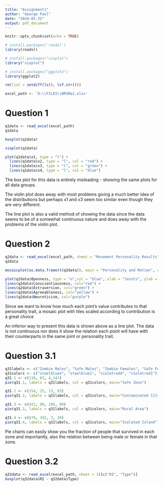 ```yaml
---
title: "Assignment1"
author: "George Paul"
date: "2024-01-22"
output: pdf_document
---
```


```r
knitr::opts_chunk$set(echo = TRUE)
```

```r
# install.packages('readxl')
library(readxl)

# install.packages("vioplot")
library("vioplot")

# install.packages("ggplot2")
library(ggplot2)
```

```r
rm(list = setdiff(ls(), lsf.str()))
```

```r
excel_path <- 'D:\\FILES\\BRSMa1.xlsx'
```

# Question 1

```r
q1data <- read_excel(excel_path)
q1data
```

```r
boxplot(q1data)
```

```r
vioplot(q1data)
```

```r
plot(q1data$x1, type = "l") +
  lines(q1data$x2, type = "l", col = "red") +
  lines(q1data$x3, type = "l", col = "green") +
  lines(q1data$x4, type = "l", col = "blue")

```

The box plot for this data is entirely misleading - showing the same plots for all data groups.

The violin plot does away with most problems giving a much better idea of the distributions but perhaps x1 and x3 seem too similar even though they are very different.

The line plot is also a valid method of showing the data since the data seems to be of a somewhat continuous nature and does away with the problems of the violin plot.

# Question 2

```r
q2data <- read_excel(excel_path, sheet = "Movement Personality Results")
q2data
```

```r
mosaicplot(as.data.frame(t(q2data)), main = "Personality and Motion", color = "plum", las = 2, cex.axis = 0.5)
```

```r
plot(q2data$Openness, type = "o",col = "blue", xlab = "Joints", ylab = "Jointimportance values", main = "Personality and Motion") + 
lines(q2data$Conscientiousness, col="red") + 
lines(q2data$Extraversion, col="green") + 
lines(q2data$Agreeableness, col="yellow") +
lines(q2data$Neuroticism, col="purple")

```

Since we want to know how much each joint's value contributes to that personality trait, a mosaic plot with tiles scaled according to contribution is a great choice

An inferior way to present this data is shown above as a line plot. The data is not continuous nor does it show the relation each point will have with their counterparts in the same joint or personality trait.

# Question 3.1

```r
q31labels <- c("Zombie Males", "Safe Males", "Zombie Females", "Safe Females")
q31colors <- c("steelblue4", "steelblue1", "violetred4", "violetred1")
q31.1 <- c(118, 62, 4,141)
pie(q31.1, labels = q31labels, col = q31colors, main="Safe Zone")
```

```r
q31.2 <- c(154, 25, 13, 93)
pie(q31.2, labels = q31labels, col = q31colors, main="Contaminated City")
```

```r
q31.3 <- c(422, 88, 106, 90)
pie(q31.3, labels = q31labels, col = q31colors, main="Rural Area")
```

```r
q31.4 <- c(670, 192, 3, 20)
pie(q31.4, labels = q31labels, col = q31colors, main="Isolated Island")
```

Pie charts can easily show you the fraction of people that survived in each zone and importantly, also the relation between being male or female in that zone.

# Question 3.2

```r
q32data <- read_excel(excel_path, sheet = 3)[c("RI", "Type")]
boxplot(q32data$RI ~ q32data$Type)
```
